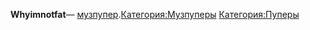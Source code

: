 {{Инфобокс для пуперов
|title2=Whyimnotfat
|другие_ники=Whyimnotfak, китайский пирожок, я Российский, похуй читос, похуй парадайз
|image3=Photo (2)-0.jpg
|caption3=Пример
|сферы_творчества=RYTP, RYTPMV
|год_начала=2011
|image4=пример
|caption4=Пример
|имя_фамилия=Егор Каплунов
|дата_рождения=14 октября
|место_проживания=
|ссылки=*[https://www.youtube.com/user/Whyimnotfat YouTube]
*[https://www.youtube.com/user/kitayskiypirozhok Alt]
}}'''Whyimnotfat '''— [[Музпуперы|музпупер]].[[Категория:Музпуперы]]
[[Категория:Пуперы]]